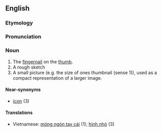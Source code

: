 ==English==
===Etymology===
===Pronunciation===
===Noun===
# The [[fingernail]] on the [[thumb]].
# A rough sketch
# A small picture (e.g. the size of ones thumbnail (sense 1)), used as a compact representation of a larger image.

====Near-synonyms====
*[[icon]] (3)

====Translations====
*Vietnamese: [[móng ngón tay cái]] (1); [[hình nhỏ]] (3)